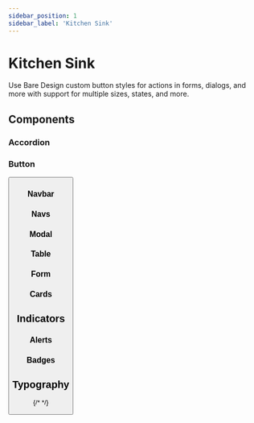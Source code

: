 ```yaml
---
sidebar_position: 1
sidebar_label: 'Kitchen Sink'
---
```


# Kitchen Sink

Use Bare Design custom button styles for actions in forms, dialogs, and more with support for multiple sizes,
states, and more.


## Components

### Accordion

<Accordion />

### Button

<Button />

### Navbar

<Navbar />

### Navs

### Modal

### Table

### Form

### Cards


## Indicators

### Alerts

### Badges


## Typography

{/* <Overview /> */}
